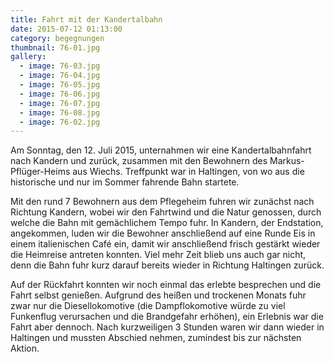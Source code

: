 ```yaml
---
title: Fahrt mit der Kandertalbahn
date: 2015-07-12 01:13:00
category: begegnungen
thumbnail: 76-01.jpg
gallery:
  - image: 76-03.jpg
  - image: 76-04.jpg
  - image: 76-05.jpg
  - image: 76-06.jpg
  - image: 76-07.jpg
  - image: 76-08.jpg
  - image: 76-02.jpg
---
```


Am Sonntag, den 12. Juli 2015, unternahmen wir eine Kandertalbahnfahrt nach Kandern und zurück, zusammen mit den Bewohnern des Markus-Pflüger-Heims aus Wiechs. Treffpunkt war in Haltingen, von wo aus die historische und nur im Sommer fahrende Bahn startete.

Mit den rund 7 Bewohnern aus dem Pflegeheim fuhren wir zunächst nach Richtung Kandern, wobei wir den Fahrtwind und die Natur genossen, durch welche die Bahn mit gemächlichem Tempo fuhr. In Kandern, der Endstation, angekommen, luden wir die Bewohner anschließend auf eine Runde Eis in einem italienischen Café ein, damit wir anschließend frisch gestärkt wieder die Heimreise antreten konnten. Viel mehr Zeit blieb uns auch gar nicht, denn die Bahn fuhr kurz darauf bereits wieder in Richtung Haltingen zurück.

Auf der Rückfahrt konnten wir noch einmal das erlebte besprechen und die Fahrt selbst genießen. Aufgrund des heißen und trockenen Monats fuhr zwar nur die Diesellokomotive (die Dampflokomotive würde zu viel Funkenflug verursachen und die Brandgefahr erhöhen), ein Erlebnis war die Fahrt aber dennoch. Nach kurzweiligen 3 Stunden waren wir dann wieder in Haltingen und mussten Abschied nehmen, zumindest bis zur nächsten Aktion.
